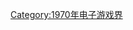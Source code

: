 {{Video game companies established in the year|197|0|1969|1980}}

[[Category:1970年电子游戏界|Category:1970年电子游戏界]]